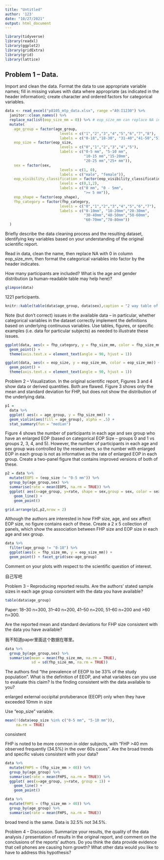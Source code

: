 ```yaml
---
title: "Untitled"
author: '123'
date: "10/27/2021"
output: html_document
---
```


```r
library(tidyverse)
library(readxl)
library(ggplot2)
library(gridExtra)
library(grid)
library(lattice)
```

## Problem 1 – Data.
Import and clean the data. Format the data to use appropriate variable names; fill in missing values with data where appropriate (as indicated in the header information); create character and ordered factors for categorical variables.

```r
data <- read_excel("p8105_mtp_data.xlsx", range ="A9:I1230") %>%
  janitor::clean_names() %>%
  replace_na(list(eop_size_mm = 0)) %>% # eop_size_mm can replace NA into 0 by the header
  mutate(
    age_group = factor(age_group,
                         levels = c("1","2","3","4","5","6","7","8"),
                         labels = c("0-18","18-30", "31-40","41-50","51-60","60+","60+","60+")),
    eop_size = factor(eop_size,
                         levels = c("0","1","2","3","4","5"),
                         labels = c("0-5 mm", "5-10 mm",
                                    "10-15 mm","15-20mm",
                                    "20-25 mm","25+ mm")),
    sex = factor(sex,
                         levels = c(1, 0),
                         labels = c("male", "female")),
    eop_visibility_classification = factor(eop_visibility_classification,
                         levels = c(0,1,2),
                         labels = c("0 mm", "0 - 5mm",
                                    ">= 5 mm")),
    eop_shape = factor(eop_shape),
    fhp_category = factor(fhp_category,
                         levels = c("0","1","2","3","4","5","6","7"),
                         labels = c("0-10mm", "10-20mm","20-30mm",
                                    "30-40mm","40-50mm","50-60mm",
                                    "60-70mm","70-80mm"))
  )
```

Briefly describe the data cleaning process and the resulting dataset, identifying key variables based on your understanding of the original scientific report. 

Read in data, clean the name, then replace NA with 0 in column eop_size_mm, then format the categorical variables into factor by the header indicates.


How many participants are included? What is the age and gender distribution (a human-readable table may help here)?

```r
glimpse(data)
```

1221 participants.

```r
knitr::kable(table(data$age_group, data$sex),caption = "2 way table of age and gender")
```

Note (but don’t correct) issues in the available data – in particular, whether categorical variables in the dataset correctly implement the definitions based on underlying continuous variables. Use tables, figures, or specific examples (i.e. data for particular subjects) as needed to illustrate these issues.

```r
ggplot(data, aes(x = fhp_category, y = fhp_size_mm, color = fhp_size_mm)) + 
  geom_point() + 
  theme(axis.text.x = element_text(angle = 90, hjust = 1))
```

```r
ggplot(data, aes(x = eop_size, y = eop_size_mm, color = eop_size_mm)) + 
  geom_point() + 
  theme(axis.text.x = element_text(angle = 90, hjust = 1))
```

Problem 2 – Visualization.
In the original scientific report, Figures 3 and 4 show data or derived quantities. Both are flawed. Figure 3 shows only the mean and standard deviation for FHP, but does not show the distribution of the underlying data. 

```r
p1 = 
  data %>%
  ggplot( aes(x = age_group, y = fhp_size_mm)) +
  geom_violin(aes(fill = age_group), alpha = .5) + 
  stat_summary(fun = "median")
```

Figure 4 shows the number of participants in each age and sex group who have an enlarged EOP (based on categorical EOP Size – groups 0 and 1 vs groups 2, 3, 4, and 5). However, the number of participants in each age and sex group was controlled by the researchers, so the number with enlarged EOP in each group is not as informative as the rate of enlarged EOP in each group. Create a two-panel figure that contains improved versions of both of these.

```r
p2 = data %>% 
  mutate(EOPS = (eop_size != "0-5 mm")) %>%
  group_by(age_group,sex) %>%
  summarise(rate = mean(EOPS, na.rm = TRUE)) %>%
  ggplot( aes(x=age_group, y=rate, shape = sex,group = sex, color = sex)) +
    geom_line() +
    geom_point()

grid.arrange(p1,p2,nrow = 2)
```

Although the authors are interested in how FHP size, age, and sex affect EOP size, no figure contains each of these. Create a 2 x 5 collection of panels, which show the association between FHP size and EOP size in each age and sex group.

```r
data %>%
  filter(age_group != "0-18") %>%
  ggplot(aes(x = fhp_size_mm, y = eop_size_mm)) +
  geom_point() + facet_grid(sex~age_group)
```


Comment on your plots with respect to the scientific question of interest.

自己写吧


Problem 3 – Reproducing reported results.
Are the authors’ stated sample sizes in each age group consistent with the data you have available?

```r
table(data$age_group)
```

Paper: 18–30 n=300, 31–40 n=200, 41–50 n=200, 51–60 n=200 and >60 n=300.

Are the reported mean and standard deviations for FHP size consistent with the data you have available?

我不知道paper里面这个数据在哪里。

```r
data %>% 
  group_by(age_group,sex) %>%
  summarise(mean = mean(fhp_size_mm, na.rm = TRUE),
            sd = sd(fhp_size_mm, na.rm = TRUE)) 
```


The authors find “the prevalence of EEOP to be 33% of the study population”. What is the definition of EEOP, and what variables can you use to evaluate this claim? Is the finding consistent with the data available to you?

enlarged external occipital protuberance (EEOP) only when they have exceeded 10mm in size

Use "eop_size" variable.

```r
mean(!(data$eop_size %in% c("0-5 mm", "5-10 mm")),
     na.rm = TRUE)
```

consistent


FHP is noted to be more common in older subjects, with “FHP >40 mm observed frequently (34.5%) in the over 60s cases”. Are the broad trends and specific values consistent with your data?

```r
data %>% 
  mutate(FHPS = (fhp_size_mm > 40)) %>%
  group_by(age_group) %>%
  summarise(rate = mean(FHPS, na.rm = TRUE)) %>%
  ggplot( aes(x=age_group, y=rate, group = 1)) +
    geom_line() +
    geom_point()
```

```r
data %>% 
  mutate(FHPS = (fhp_size_mm > 40)) %>%
  group_by(age_group) %>%
  summarise(rate = mean(FHPS, na.rm = TRUE))
```

broad trend is the same. Data is 32.5% not 34.5%.

Problem 4 – Discussion.
Summarize your results, the quality of the data analysis / presentation of results in the original report, and comment on the conclusions of the reports’ authors. Do you think the data provide evidence that cell phones are causing horn growth? What other data would you like to have to address this hypothesis?



